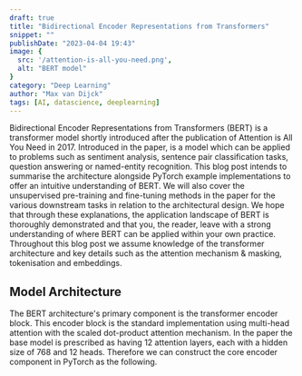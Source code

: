 ```yaml
---
draft: true
title: "Bidirectional Encoder Representations from Transformers"
snippet: ""
publishDate: "2023-04-04 19:43"
image: {
  src: '/attention-is-all-you-need.png',
  alt: "BERT model"
}
category: "Deep Learning"
author: "Max van Dijck"
tags: [AI, datascience, deeplearning]
---
```


Bidirectional Encoder Representations from Transformers (BERT) is a transformer model shortly introduced after the publication of Attention is All You Need in 2017. 
Introduced in the paper, is a model which can be applied to problems such as sentiment analysis, sentence pair classification tasks, question answering or named-entity recognition.
This blog post intends to summarise the architecture alongside PyTorch example implementations to offer an intuitive understanding of BERT.
We will also cover the unsupervised pre-training and fine-tuning methods in the paper for the various downstream tasks in relation to the architectural design. 
We hope that through these explanations, the application landscape of BERT is thoroughly demonstrated and that you, the reader, leave with a strong understanding of where BERT can be applied within your own practice. Throughout this blog post we assume knowledge of the transformer architecture and key details such as the attention mechanism & masking, tokenisation and embeddings. 

## Model Architecture

The BERT architecture's primary component is the transformer encoder block. This encoder block is the standard implementation using multi-head attention with the scaled dot-product attention mechanism.
In the paper the base model is prescribed as having 12 attention layers, each with a hidden size of 768 and 12 heads.
Therefore we can construct the core encoder component in PyTorch as the following.






